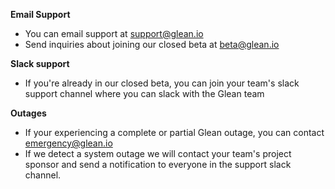 **Email Support**

- You can email support at [support@glean.io](mailto:support@glean.io)
- Send inquiries about joining our closed beta at [beta@glean.io](mailto:beta@glean.io)

**Slack support**

- If you're already in our closed beta, you can join your team's slack support channel where you can slack with the Glean team

**Outages**

- If your experiencing a complete or partial Glean outage, you can contact [emergency@glean.io](mailto:emergency@glean.io)
- If we detect a system outage we will contact your team's project sponsor and send a notification to everyone in the support slack channel.
